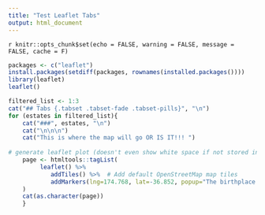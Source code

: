 ```yaml
---
title: "Test Leaflet Tabs"
output: html_document
---
```


`r knitr::opts_chunk$set(echo = FALSE, warning = FALSE, message = FALSE, cache = F)`

```r
packages <- c("leaflet")
install.packages(setdiff(packages, rownames(installed.packages())))
library(leaflet)
leaflet()
```

```r

filtered_list <- 1:3
cat("## Tabs {.tabset .tabset-fade .tabset-pills}", "\n")
for (estates in filtered_list){
    cat("###", estates, "\n")
    cat("\n\n\n")
    cat("This is where the map will go OR IS IT!!! ")
    
# generate leaflet plot (doesn't even show white space if not stored in tagList)
    page <- htmltools::tagList(
         leaflet() %>%
            addTiles() %>%  # Add default OpenStreetMap map tiles
            addMarkers(lng=174.768, lat=-36.852, popup="The birthplace of R")
    )
    cat(as.character(page))
    }
```
